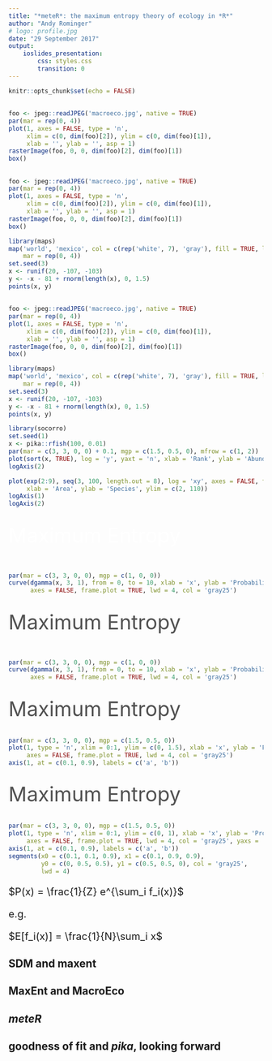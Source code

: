 ```yaml
---
title: "*meteR*: the maximum entropy theory of ecology in *R*"
author: "Andy Rominger"
# logo: profile.jpg
date: "29 September 2017"
output: 
    ioslides_presentation:
        css: styles.css
        transition: 0
---
```


```r
knitr::opts_chunk$set(echo = FALSE)
```


## {.columns-2}

```r
foo <- jpeg::readJPEG('macroeco.jpg', native = TRUE)
par(mar = rep(0, 4))
plot(1, axes = FALSE, type = 'n',
     xlim = c(0, dim(foo)[2]), ylim = c(0, dim(foo)[1]),
     xlab = '', ylab = '', asp = 1)
rasterImage(foo, 0, 0, dim(foo)[2], dim(foo)[1])
box()
```


## {.columns-2}

```r
foo <- jpeg::readJPEG('macroeco.jpg', native = TRUE)
par(mar = rep(0, 4))
plot(1, axes = FALSE, type = 'n',
     xlim = c(0, dim(foo)[2]), ylim = c(0, dim(foo)[1]),
     xlab = '', ylab = '', asp = 1)
rasterImage(foo, 0, 0, dim(foo)[2], dim(foo)[1])
box()
```


```r
library(maps)
map('world', 'mexico', col = c(rep('white', 7), 'gray'), fill = TRUE, lwd = 0.01, 
    mar = rep(0, 4))
set.seed(3)
x <- runif(20, -107, -103)
y <- -x - 81 + rnorm(length(x), 0, 1.5)
points(x, y)
```

## {.columns-2}

```r
foo <- jpeg::readJPEG('macroeco.jpg', native = TRUE)
par(mar = rep(0, 4))
plot(1, axes = FALSE, type = 'n',
     xlim = c(0, dim(foo)[2]), ylim = c(0, dim(foo)[1]),
     xlab = '', ylab = '', asp = 1)
rasterImage(foo, 0, 0, dim(foo)[2], dim(foo)[1])
box()
```


```r
library(maps)
map('world', 'mexico', col = c(rep('white', 7), 'gray'), fill = TRUE, lwd = 0.01, 
    mar = rep(0, 4))
set.seed(3)
x <- runif(20, -107, -103)
y <- -x - 81 + rnorm(length(x), 0, 1.5)
points(x, y)
```

```r
library(socorro)
set.seed(1)
x <- pika::rfish(100, 0.01)
par(mar = c(3, 3, 0, 0) + 0.1, mgp = c(1.5, 0.5, 0), mfrow = c(1, 2))
plot(sort(x, TRUE), log = 'y', yaxt = 'n', xlab = 'Rank', ylab = 'Abundance')
logAxis(2)

plot(exp(2:9), seq(3, 100, length.out = 8), log = 'xy', axes = FALSE, frame.plot = TRUE, 
     xlab = 'Area', ylab = 'Species', ylim = c(2, 110))
logAxis(1)
logAxis(2)
```

##
<span style="font-size: 40px; color: #FFFFFF">Maximum Entropy</span>
<br/>
<br/>
<br/>
```r
par(mar = c(3, 3, 0, 0), mgp = c(1, 0, 0))
curve(dgamma(x, 3, 1), from = 0, to = 10, xlab = 'x', ylab = 'Probability', 
      axes = FALSE, frame.plot = TRUE, lwd = 4, col = 'gray25')
```


## 
<span style="font-size: 40px; color: #515151">Maximum Entropy</span>
<br/>
<br/>
<br/>
```r
par(mar = c(3, 3, 0, 0), mgp = c(1, 0, 0))
curve(dgamma(x, 3, 1), from = 0, to = 10, xlab = 'x', ylab = 'Probability', 
      axes = FALSE, frame.plot = TRUE, lwd = 4, col = 'gray25')
```


## {.columns-2}
<span style="font-size: 40px; color: #515151">Maximum Entropy</span>
<br/>
<br/>
```r
par(mar = c(3, 3, 0, 0), mgp = c(1.5, 0.5, 0))
plot(1, type = 'n', xlim = 0:1, ylim = c(0, 1.5), xlab = 'x', ylab = 'Probability', 
     axes = FALSE, frame.plot = TRUE, lwd = 4, col = 'gray25')
axis(1, at = c(0.1, 0.9), labels = c('a', 'b'))
```

## {.columns-2}
<span style="font-size: 40px; color: #515151">Maximum Entropy</span>
<br/>
<br/>
```r
par(mar = c(3, 3, 0, 0), mgp = c(1.5, 0.5, 0))
plot(1, type = 'n', xlim = 0:1, ylim = c(0, 1), xlab = 'x', ylab = 'Probability', 
     axes = FALSE, frame.plot = TRUE, lwd = 4, col = 'gray25', yaxs = 'i')
axis(1, at = c(0.1, 0.9), labels = c('a', 'b'))
segments(x0 = c(0.1, 0.1, 0.9), x1 = c(0.1, 0.9, 0.9), 
         y0 = c(0, 0.5, 0.5), y1 = c(0.5, 0.5, 0), col = 'gray25', 
         lwd = 4)
```

<div style="font-size: 20px;">
$P(x) = \frac{1}{Z} e^{\sum_i f_i(x)}$

e.g.

$E[f_i(x)] = \frac{1}{N}\sum_i x$
</div>


## SDM and maxent

## MaxEnt and MacroEco

## *meteR*

## goodness of fit and *pika*, looking forward
